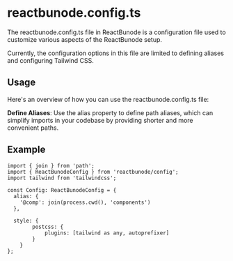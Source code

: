 # reactbunode.config.ts

The reactbunode.config.ts file in ReactBunode is a configuration file used to customize various aspects of the ReactBunode setup.

Currently, the configuration options in this file are limited to defining aliases and configuring Tailwind CSS.

## Usage

Here's an overview of how you can use the reactbunode.config.ts file:

**Define Aliases**: Use the alias property to define path aliases, which can simplify imports in your codebase by providing shorter and more convenient paths.

## Example

```
import { join } from 'path';
import { ReactBunodeConfig } from 'reactbunode/config';
import tailwind from 'tailwindcss';

const Config: ReactBunodeConfig = {
  alias: {
    '@comp': join(process.cwd(), 'components')
  },

  style: {
		postcss: {
			plugins: [tailwind as any, autoprefixer]
		}
	}
};

```
